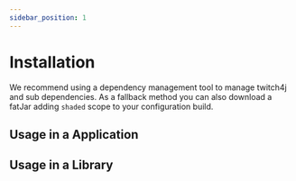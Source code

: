 ```yaml
---
sidebar_position: 1
---
```



# Installation

We recommend using a dependency management tool to manage twitch4j and sub dependencies. As a fallback method you can also download a fatJar adding `shaded` scope to your configuration build.

## Usage in a Application

<JavaDependency group="com.github.twitch4j" name="twitch4j" version="1.21.0" scope="implementation" />

## Usage in a Library

<JavaDependency group="com.github.twitch4j" name="twitch4j" version="1.21.0" scope="api" />
